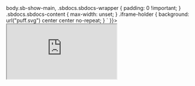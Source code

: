 
<Meta title="Tokens/Icons" />

<div dangerouslySetInnerHTML={{__html: `<style>
body.sb-show-main,
.sbdocs.sbdocs-wrapper {
  padding: 0 !important;
}
.sbdocs.sbdocs-content {
  max-width: unset;
}
.iframe-holder {
  background: url("puff.svg") center center no-repeat;
}
</style>
`
}}></div>

<!-- Source code can be found in the repo creativecommons/fonts -->
<div class="iframe-holder">
  <iframe
    style={{ width: '100%', height: '99vh' }}
    src="https://cc-fonts.netlify.com/iframe.html?id=vocabulary-icons--page&viewMode=docs"
    onLoad="resizeIframe(this)" />
</div>

<Story name="Figma" parameters={{
  design: figmaConfig('0%3A135'),
  docs: { disable: true }
}}>{`
  See the Design tab in the panel.
`}</Story>
